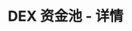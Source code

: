 ---
title: 'DEX 资金池 - 详情'
openapi: '/cn/api-reference/openapi-cn.json GET /dexpools/v1/{chain}/{poolAddress}'
---